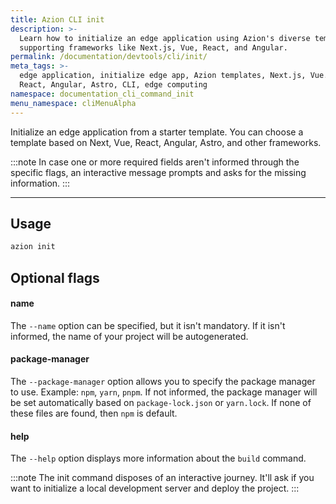 ```yaml
---
title: Azion CLI init
description: >-
  Learn how to initialize an edge application using Azion's diverse templates,
  supporting frameworks like Next.js, Vue, React, and Angular.
permalink: /documentation/devtools/cli/init/
meta_tags: >-
  edge application, initialize edge app, Azion templates, Next.js, Vue.js,
  React, Angular, Astro, CLI, edge computing
namespace: documentation_cli_command_init
menu_namespace: cliMenuAlpha
---
```


Initialize an edge application from a starter template. You can choose a template based on Next, Vue, React, Angular, Astro, and other frameworks.

:::note 
In case one or more required fields aren't informed through the specific flags, an interactive message prompts and asks for the missing information.
:::

---

## Usage

```sh
azion init
```

## Optional flags

#### name

The `--name` option can be specified, but it isn't mandatory. If it isn't informed, the name of your project will be autogenerated.

#### package-manager

The `--package-manager` option allows you to specify the package manager to use. Example: `npm`, `yarn`, `pnpm`. If not informed, the package manager will be set automatically based on `package-lock.json` or `yarn.lock`. If none of these files are found, then `npm` is default.

#### help

The `--help` option displays more information about the `build` command.

:::note 
The init command disposes of an interactive journey. It'll ask if you want to initialize a local development server and deploy the project.
:::
